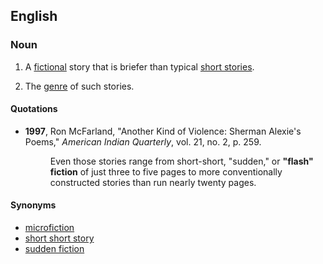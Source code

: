 {{wikipedia}}
==English==

===Noun===
{{en-noun|sg=[[flash]] [[fiction]]}}

# {{countable}} A [[fictional]] story that is briefer than typical [[short story|short stories]].
# {{uncountable}} The [[genre]] of such stories.

====Quotations====
*'''1997''', Ron McFarland, "Another Kind of Violence: Sherman Alexie's Poems," ''American Indian Quarterly'', vol. 21, no. 2, p. 259.
*:Even those stories range from short-short, "sudden," or '''"flash" fiction''' of just three to five pages to more conventionally constructed stories than run nearly twenty pages.

====Synonyms====
*[[microfiction]]
*[[short short story]]
*[[sudden fiction]]